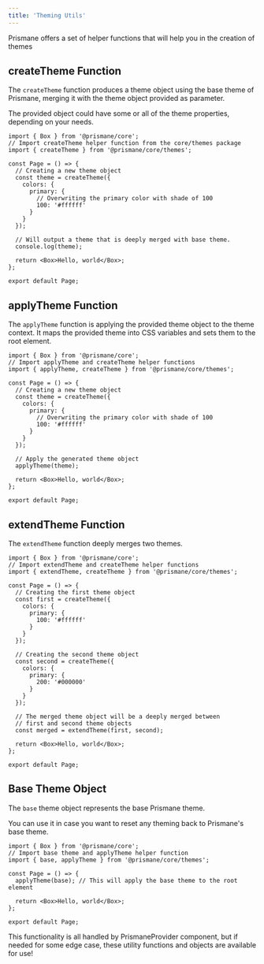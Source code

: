 ---
title: 'Theming Utils'
---

Prismane offers a set of helper functions that will help you in the creation of themes

## createTheme Function

The `createTheme` function produces a theme object using the base theme of Prismane, merging it with the theme object provided as parameter.

The provided object could have some or all of the theme properties, depending on your needs.

```tsx
import { Box } from '@prismane/core';
// Import createTheme helper function from the core/themes package
import { createTheme } from '@prismane/core/themes';

const Page = () => {
  // Creating a new theme object
  const theme = createTheme({
    colors: {
      primary: {
        // Overwriting the primary color with shade of 100
        100: '#ffffff'
      }
    }
  });

  // Will output a theme that is deeply merged with base theme.
  console.log(theme);

  return <Box>Hello, world</Box>;
};

export default Page;
```

## applyTheme Function

The `applyTheme` function is applying the provided theme object to the theme context. It maps the provided theme into CSS variables and sets them to the root element.

```tsx
import { Box } from '@prismane/core';
// Import applyTheme and createTheme helper functions
import { applyTheme, createTheme } from '@prismane/core/themes';

const Page = () => {
  // Creating a new theme object
  const theme = createTheme({
    colors: {
      primary: {
        // Overwriting the primary color with shade of 100
        100: '#ffffff'
      }
    }
  });

  // Apply the generated theme object
  applyTheme(theme);

  return <Box>Hello, world</Box>;
};

export default Page;
```

## extendTheme Function

The `extendTheme` function deeply merges two themes.

```tsx
import { Box } from '@prismane/core';
// Import extendTheme and createTheme helper functions
import { extendTheme, createTheme } from '@prismane/core/themes';

const Page = () => {
  // Creating the first theme object
  const first = createTheme({
    colors: {
      primary: {
        100: '#ffffff'
      }
    }
  });

  // Creating the second theme object
  const second = createTheme({
    colors: {
      primary: {
        200: '#000000'
      }
    }
  });

  // The merged theme object will be a deeply merged between
  // first and second theme objects
  const merged = extendTheme(first, second);

  return <Box>Hello, world</Box>;
};

export default Page;
```

## Base Theme Object

The `base` theme object represents the base Prismane theme.

You can use it in case you want to reset any theming back to Prismane's base theme.

```tsx
import { Box } from '@prismane/core';
// Import base theme and applyTheme helper function
import { base, applyTheme } from '@prismane/core/themes';

const Page = () => {
  applyTheme(base); // This will apply the base theme to the root element

  return <Box>Hello, world</Box>;
};

export default Page;
```

<Warning>
  This functionality is all handled by PrismaneProvider component, but if needed
  for some edge case, these utility functions and objects are available for use!
</Warning>
